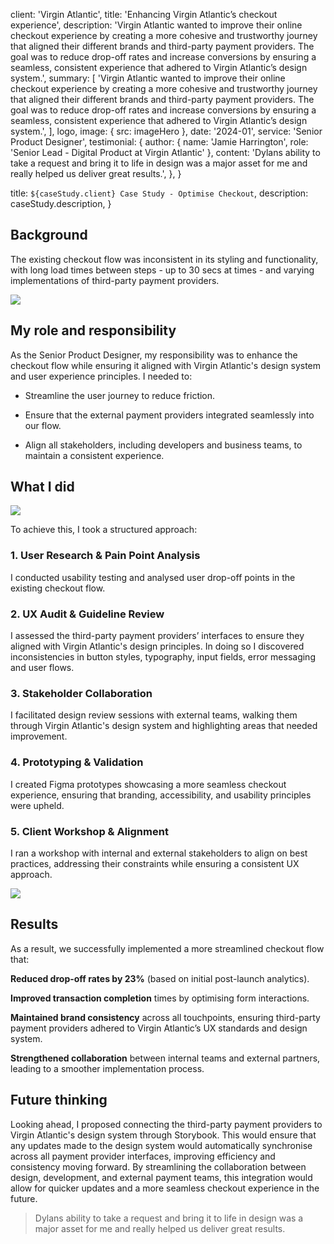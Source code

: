 

  client: 'Virgin Atlantic',
  title: 'Enhancing Virgin Atlantic’s checkout experience',
  description:
    'Virgin Atlantic wanted to improve their online checkout experience by creating a more cohesive and trustworthy journey that aligned their different brands and third-party payment providers. The goal was to reduce drop-off rates and increase conversions by ensuring a seamless, consistent experience that adhered to Virgin Atlantic’s design system.',
  summary: [
    'Virgin Atlantic wanted to improve their online checkout experience by creating a more cohesive and trustworthy journey that aligned their different brands and third-party payment providers. The goal was to reduce drop-off rates and increase conversions by ensuring a seamless, consistent experience that adhered to Virgin Atlantic’s design system.',
  ],
  logo,
  image: { src: imageHero },
  date: '2024-01',
  service: 'Senior Product Designer',
  testimonial: {
    author: { name: 'Jamie Harrington', role: 'Senior Lead - Digital Product at Virgin Atlantic' },
    content:
      'Dylans ability to take a request and bring it to life in design was a major asset for me and really helped us deliver great results.',
  },
}

  title: `${caseStudy.client} Case Study - Optimise Checkout`,
  description: caseStudy.description,
}

## Background

The existing checkout flow was inconsistent in its styling and functionality, with long load times between steps - up to 30 secs at times - and varying implementations of third-party payment providers.

![](./checkoutui.png)

## My role and responsibility

As the Senior Product Designer, my responsibility was to enhance the checkout flow while ensuring it aligned with Virgin Atlantic's design system and user experience principles. I needed to:

- Streamline the user journey to reduce friction.

- Ensure that the external payment providers integrated seamlessly into our flow.

- Align all stakeholders, including developers and business teams, to maintain a consistent experience.

## What I did

![](./design-build.jpg)

To achieve this, I took a structured approach:

### 1. User Research & Pain Point Analysis
I conducted usability testing and analysed user drop-off points in the existing checkout flow.

### 2. UX Audit & Guideline Review
I assessed the third-party payment providers’ interfaces to ensure they aligned with Virgin Atlantic's design principles. In doing so I discovered inconsistencies in button styles, typography, input fields, error messaging and user flows.

### 3. Stakeholder Collaboration
I facilitated design review sessions with external teams, walking them through Virgin Atlantic's design system and highlighting areas that needed improvement.

### 4. Prototyping & Validation
I created Figma prototypes showcasing a more seamless checkout experience, ensuring that branding, accessibility, and usability principles were upheld.

### 5. Client Workshop & Alignment
I ran a workshop with internal and external stakeholders to align on best practices, addressing their constraints while ensuring a consistent UX approach.

![](./bookflow.png)

## Results
As a result, we successfully implemented a more streamlined checkout flow that:

**Reduced drop-off rates by 23%** (based on initial post-launch analytics).

**Improved transaction completion** times by optimising form interactions.

**Maintained brand consistency** across all touchpoints, ensuring third-party payment providers adhered to Virgin Atlantic’s UX standards and design system.

**Strengthened collaboration** between internal teams and external partners, leading to a smoother implementation process.

## Future thinking
Looking ahead, I proposed connecting the third-party payment providers to Virgin Atlantic's design system through Storybook. This would ensure that any updates made to the design system would automatically synchronise across all payment provider interfaces, improving efficiency and consistency moving forward. By streamlining the collaboration between design, development, and external payment teams, this integration would allow for quicker updates and a more seamless checkout experience in the future.

<Blockquote
  author={{ name: 'Jamie Harrington', role: 'Senior Lead - Digital Product at Virgin Atlantic' }}
>
Dylans ability to take a request and bring it to life in design was a major asset for me and really helped us deliver great results.
</Blockquote>